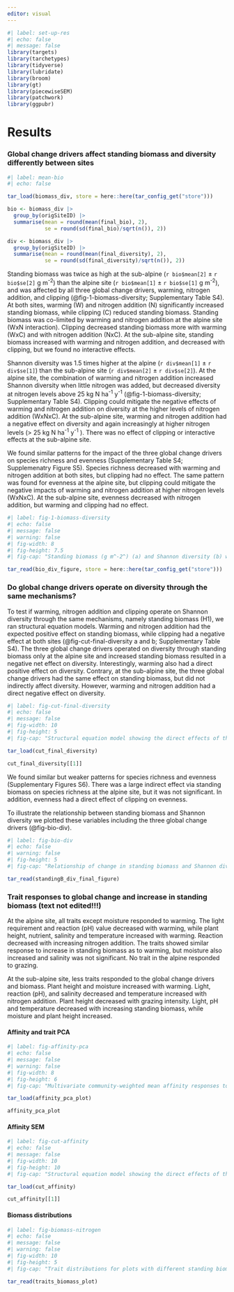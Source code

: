 ```yaml
---
editor: visual
---
```


```r
#| label: set-up-res
#| echo: false
#| message: false
library(targets)
library(tarchetypes)
library(tidyverse)
library(lubridate)
library(broom)
library(gt)
library(piecewiseSEM)
library(patchwork)
library(ggpubr)

```

# Results

### Global change drivers affect standing biomass and diversity differently between sites

```r
#| label: mean-bio
#| echo: false

tar_load(biomass_div, store = here::here(tar_config_get("store")))

bio <- biomass_div |> 
  group_by(origSiteID) |> 
  summarise(mean = round(mean(final_bio), 2), 
            se = round(sd(final_bio)/sqrt(n()), 2))

div <- biomass_div |> 
  group_by(origSiteID) |> 
  summarise(mean = round(mean(final_diversity), 2), 
            se = round(sd(final_diversity)/sqrt(n()), 2))

```

<!--# Should I mention the main effects only first, since there are interactions in the alpine site -->

Standing biomass was twice as high at the sub-alpine (`r bio$mean[2]` ± `r bio$se[2]` g m^-2^) than the alpine site (`r bio$mean[1]` ± `r bio$se[1]` g m^-2^), and was affected by all three global change drivers, warming, nitrogen addition, and clipping (@fig-1-biomass-diversity; Supplementary Table S4). At both sites, warming (W) and nitrogen addition (N) significantly increased standing biomass, while clipping (C) reduced standing biomass. Standing biomass was co-limited by warming and nitrogen addition at the alpine site (WxN interaction). Clipping decreased standing biomass more with warming (WxC) and with nitrogen addition (NxC). At the sub-alpine site, standing biomass increased with warming and nitrogen addition, and decreased with clipping, but we found no interactive effects.

Shannon diversity was 1.5 times higher at the alpine (`r div$mean[1]` ± `r div$se[1]`) than the sub-alpine site (`r div$mean[2]` ± `r div$se[2]`). At the alpine site, the combination of warming and nitrogen addition increased Shannon diversity when little nitrogen was added, but decreased diversity at nitrogen levels above 25 kg N ha^-1^ y^-1^ (@fig-1-biomass-diversity; Supplementary Table S4). Clipping could mitigate the negative effects of warming and nitrogen addition on diversity at the higher levels of nitrogen addition (WxNxC). At the sub-alpine site, warming and nitrogen addition had a negative effect on diversity and again increasingly at higher nitrogen levels (\> 25 kg N ha^-1^ y^-1^ ). There was no effect of clipping or interactive effects at the sub-alpine site.

We found similar patterns for the impact of the three global change drivers on species richness and evenness (Supplementary Table S4; Supplemenatry Figure S5). Species richness decreased with warming and nitrogen addition at both sites, but clipping had no effect. The same pattern was found for evenness at the alpine site, but clipping could mitigate the negative impacts of warming and nitrogen addition at higher nitrogen levels (WxNxC). At the sub-alpine site, evenness decreased with nitrogen addition, but warming and clipping had no effect.

```r
#| label: fig-1-biomass-diversity
#| echo: false
#| message: false
#| warning: false
#| fig-width: 8
#| fig-height: 7.5
#| fig-cap: "Standing biomass (g m^-2^) (a) and Shannon diversity (b) with increasing nitrogen addition (kg N ha^-1^ y^-1^) in the alpine (upper row) and sub-alpine (lower row) sites. The x axis is log transformed, the numbers are on the original scale for ease of interpretation. The colors indicate ambient (black) and warm conditions (red) and the shapes show the different clipping treatments (circle = control, square = medium, triangle = intensive clipping). The points show the raw data, while the lines indicate model predictions with confidence intervals. The capital letters (black) within panels indicate significant model terms (W = warming, N = nitrogen addition, C = clipping, S = site, combined letters, e.g. WxC = interactions). Letters in grey indicate almost significant model terms (0.05 > *P* < 0.07)."

tar_read(bio_div_figure, store = here::here(tar_config_get("store")))

```

### Do global change drivers operate on diversity through the same mechanisms?

To test if warming, nitrogen addition and clipping operate on Shannon diversity through the same mechanisms, namely standing biomass (H1), we ran structural equation models. Warming and nitrogen addition had the expected positive effect on standing biomass, while clipping had a negative effect at both sites (@fig-cut-final-diversity a and b; Supplementary Table S4). The three global change drivers operated on diversity through standing biomass only at the alpine site and increased standing biomass resulted in a negative net effect on diversity. Interestingly, warming also had a direct positive effect on diversity. Contrary, at the sub-alpine site, the three global change drivers had the same effect on standing biomass, but did not indirectly affect diversity. However, warming and nitrogen addition had a direct negative effect on diversity.

```r
#| label: fig-cut-final-diversity
#| echo: false
#| message: false
#| fig-width: 10
#| fig-height: 5
#| fig-cap: "Structural equation model showing the direct effects of the global change drivers, warming, nitrogen addition and clipping, and indirectly through biomass on Shannon diversity for the a) alpine and b) sub-alpine site. The numbers indicate the regression coefficients and the thickness of the line relates to the strength of the effect. Significant effects are indicated by asterisks (*** for P value < 0.001, ** for 0.001 ≤ P-value < 0.01, and * for 0.01 ≤ P-value < 0.05). The linetype and colours shows the direction of the effect (solid = positive and dotted = negative). Each driver, mediator and predictor are coloured in a separate colour: red = warming, green = nitrogen, yellow = clipping, blue = biomass, black = diversity."

tar_load(cut_final_diversity)

cut_final_diversity[[1]]

```

We found similar but weaker patterns for species richness and evenness (Supplementary Figures S6). There was a large indirect effect via standing biomass on species richness at the alpine site, but it was not significant. In addition, evenness had a direct effect of clipping on evenness.

To illustrate the relationship between standing biomass and Shannon diversity we plotted these variables including the three global change drivers (@fig-bio-div).

```r
#| label: fig-bio-div
#| echo: false
#| warning: false
#| fig-height: 5
#| fig-cap: "Relationship of change in standing biomass and Shannon diversity at the alpine and sub-alpine site. The colors indicate ambient (black) and warm conditions (red) and the shapes show the different clipping treatments (circle = control, square = medium, and triangle = intensive clipping). The size of the symbols indicate the nitrogen addition level."

tar_read(standingB_div_final_figure)

```

### Trait responses to global change and increase in standing biomass (text not edited!!!)

At the alpine site, all traits except moisture responded to warming. The light requirement and reaction (pH) value decreased with warming, while plant height, nutrient, salinity and temperature increased with warming. Reaction decreased with increasing nitrogen addition. The traits showed similar response to increase in standing biomass as to warming, but moisture also increased and salinity was not significant. No trait in the alpine responded to grazing.

At the sub-alpine site, less traits responded to the global change drivers and biomass. Plant height and moisture increased with warming. Light, reaction (pH), and salinity decreased and temperature increased with nitrogen addition. Plant height decreased with grazing intensity. Light, pH and temperature decreased with increasing standing biomass, while moisture and plant height increased.

#### Affinity and trait PCA

```r
#| label: fig-affinity-pca
#| echo: false
#| message: false
#| warning: false
#| fig-width: 8
#| fig-height: 6
#| fig-cap: "Multivariate community-weighted mean affinity responses to a) warming, clipping and and nitrogen addition or b) biomass, determined by a principal component analysis (PCA). The PCA was conducted for the alpine and sub-alpine site together. The plant community originating from the alpine (filled symbols) and sub-alpine (open symbols) sites are shown. The colour represents the warming treatment (black = ambient, red = warming) or biomass (gradient of blue), the shape the clipping treatment (circle = control, square = medium, triangle = intensive clipping), and the point size indicates nitrogen addition level. Affinities include plant height, temperature, light, moisture, nutrients, reaction, and grazing disturbance. Arrows show trait loadings on the first two principal components."

tar_load(affinity_pca_plot)

affinity_pca_plot

```

#### Affinity SEM

```r
#| label: fig-cut-affinity
#| echo: false
#| message: false
#| fig-width: 10
#| fig-height: 10
#| fig-cap: "Structural equation model showing the direct effects of the global change drivers, warming, nitrogen addition and cutting and indirectly through biomass on affinity PCA 1 scores for the a) alpine and b) sub-alpine site and the affinity PCA 2 scores for the c) alpine and d) sub-alpine site. The numbers indicate the regression coefficients and the thickness of the line relates to the strength of the effect. Significant effects are indicated by asterisks (*** for P value < 0.001, ** for 0.001 ≤ P-value < 0.01, and * for 0.01 ≤ P-value < 0.05). The linetype and colours shows the direction of the effect (solid = positive and dotted = negative). Each driver, mediator and predictor are coloured in a separate colour: red = warming, green = nitrogen, yellow = clipping, blue = biomass, black = affinity."

tar_load(cut_affinity)

cut_affinity[[1]]

```

#### Biomass distributions

```r
#| label: fig-biomass-nitrogen
#| echo: false
#| message: false
#| warning: false
#| fig-width: 10
#| fig-height: 5
#| fig-cap: "Trait distributions for plots with different standing biomass at the alpine (upper row) and sub-alpine site (bottom row). Shown are the trait distributions for plant height and Ellenberg light, temperature, nutrient, moisture, salinity and reaction indicator values, as well as a mowing and grazing disturbance indicator. The colours indicate different levels of standing biomass."

tar_read(traits_biomass_plot)

```